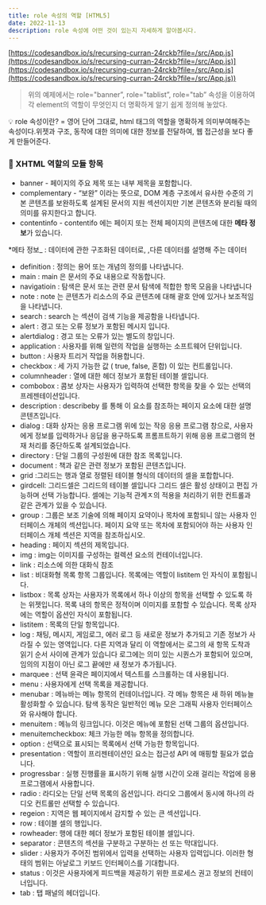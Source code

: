 ```yaml
---
title: role 속성의 역할 [HTML5]
date: 2022-11-13
description: role 속성에 어떤 것이 있는지 자세하게 알아봅시다.
---
```


[https://codesandbox.io/s/recursing-curran-24rckb?file=/src/App.js](https://codesandbox.io/s/recursing-curran-24rckb?file=/src/App.js)](https://codesandbox.io/s/recursing-curran-24rckb?file=/src/App.js](https://codesandbox.io/s/recursing-curran-24rckb?file=/src/App.js))

> 위의 예제에서는 role="banner”, role="tablist”, role="tab” 속성을 이용하여 각 element의 역할이 무엇인지 더 명확하게 알기 쉽게 정의해 놓았다.

<aside>
💡 role 속성이란?
= 영어 단어 그대로, html 태그의 역할을 명확하게 의미부여해주는 속성이다.위젯과 구조, 동작에 대한 의미에 대한 정보를 전달하여,  웹 접근성을 보다 좋게 만들어준다.

</aside>

### 🥨 XHTML 역할의 모듈 항목

- banner - 페이지의 주요 제목 또는 내부 제목을 포함합니다.
- complementary - “보완” 이라는 뜻으로, DOM 계층 구조에서 유사한 수준의 기본 콘텐츠를 보완하도록 설계된 문서의 지원 섹션이지만 기본 콘텐츠와 분리될 때의 의미를 유지한다고 합니다.
- contentinfo - contentifo 에는 페이지 또는 전체 페이지의 콘텐츠에 대한 **메타 정보**가 있습니다.

\*메타 정보\_ : 데이터에 관한 구조화된 데이터로, ,다른 데이터를 설명해 주는 데이터

- definition : 정의는 용어 또는 개념의 정의를 나타냅니다.
- main : main 은 문서의 주요 내용으로 작동합니다.
- navigatioin : 탐색은 문서 또는 관련 문서 탐색에 적합한 항목 모음을 나타냅니다
- note : note 는 콘텐츠가 리소스의 주요 콘텐츠에 대해 괄호 안에 있거나 보조적임을 나타냅니다.
- search : search 는 섹션이 검색 기능을 제공함을 나타냅니다.
- alert : 경고 또는 오류 정보가 포함된 메시지 입니다.
- alertdialog : 경고 또는 오류가 있는 별도의 창입니다.
- application : 사용자를 위해 일련의 작업을 실행하는 소프트웨어 단위입니다.
- button : 사용자 트리거 작업을 허용합니다.
- checkbox : 세 가지 가능한 값 ( true, false, 혼합) 이 있는 컨트롤입니다.
- columnheader : 열에 대한 헤더 정보가 포함된 테이블 셀입니다.
- combobox : 콤보 상자는 사용자가 입력하여 선택한 항목을 찾을 수 있는 선택의 프레젠테이션입니다.
- description : describeby 를 통해 이 요소를 참조하는 페이지 요소에 대한 설명 콘텐츠입니다.
- dialog : 대화 상자는 응용 프로그램 위에 있는 작응 응용 프로그램 창으로, 사용자에게 정보를 입력하거나 응답을 용구하도록 프롬프트하기 위해 응용 프로그램의 현재 처리를 중단하도록 설계되었습니다.
- directory : 단일 그룹의 구성원에 대한 참조 목록입니다.
- document : 책과 같은 관련 정보가 포함된 콘텐츠입니다.
- grid :그리드는 행과 열로 정렬된 테이블 형식의 데이터의 셀을 포합합니다.
- girdcell: 그리드셀은 그리드의 테이블 셀입니다 그리드 셀은 활성 상태이고 편집 가능하며 선택 가능합니다. 셀에는 기능적 관계ㅈ의 적용을 처리하기 위한 컨트롤과 같은 관계가 있을 수 있습니다.
- group : 그룹은 보조 기술에 의해 페이지 요약이나 목차에 포함되니 않는 사용자 인터페이스 개체의 섹션입니다. 페이지 요약 또는 목차에 포함되어야 하는 사용자 인터페이스 개체 섹션은 지역을 참조하십시오.
- heading : 페이지 섹션의 제목입니다.
- img : img는 이미지를 구성하는 컬렉션 요소의 컨테이너입니다.
- link : 리소스에 의한 대화식 참조
- list : 비대화형 목록 항목 그룹입니다. 목록에는 역할이 listitem 인 자식이 포함됩니다.
- listbox : 목록 상자는 사용자가 목록에서 하나 이상의 항목을 선택할 수 있도록 하는 위젯입니다. 목록 내의 항목은 정적이며 이미지를 포함할 수 있습니다. 목록 상자에는 역할이 옵션인 자식이 포함됩니다.
- listitem : 목록의 단일 항목입니다.
- log : 채팅, 메시지, 게임로그, 에러 로그 등 새로운 정보가 추가되고 기존 정보가 사라질 수 있는 영역입니다. 다른 지역과 달리 이 역할에서는 로그의 새 항목 도착과 읽기 순서 사이에 관계가 있습니다 로그에는 의미 있는 시퀀스가 포함되어 있으며, 임의의 지점이 아닌 로그 끝에만 새 정보가 추가됩니다.
- marquee : 선택 윤곽은 페이지에서 텍스트를 스크롤하는 데 사용됩니다.
- menu : 사용자에게 선택 목록을 제공합니다.
- menubar : 메뉴바는 메뉴 항목의 컨테이너입니다. 각 메뉴 항목은 새 하위 메뉴늘 활성화할 수 있습니다. 탐색 동작은 일반적인 메뉴 모은 그래픽 사용자 인터페이스와 유사해야 합니다.
- menuitem : 메뉴의 링크입니다. 이것은 메뉴에 포함된 선택 그룹의 옵션입니다.
- menuitemcheckbox: 체크 가능한 메뉴 항목을 정의합니다.
- option : 선택으로 표시되는 목록에서 선택 가능한 항목입니다.
- presentation : 역할이 프리젠테이션인 요소는 접근성 API 에 매핑할 필요가 없습니다.
- progressbar : 실행 진행률을 표시하기 위해 실행 시간이 오래 걸리는 작업에 응용 프로그램에서 사용합니다.
- radio : 라디오는 단일 선택 목록의 옵션입니다. 라디오 그룹에서 동시에 하나의 라디오 컨트롤만 선택할 수 있습니다.
- regeion : 지역은 웹 페이지에서 감지할 수 있는 큰 섹션입니다.
- row : 테이블 셀의 행입니다.
- rowheader: 행에 대한 헤더 정보가 포함된 테이블 셀입니다.
- separator : 콘텐츠의 섹션을 구분하고 구분하는 선 또는 막대입니다.
- slider : 사용자가 주어진 범위에서 입력을 선택하는 사용자 입력입니다. 이러한 형태의 범위는 아날로그 키보드 인터페이스를 기대합니다.
- status : 이것은 사용자에게 피드백을 제공하기 위한 프로세스 권고 정보의 컨테이너입니다.
- tab : 탭 패널의 헤더입니다.
